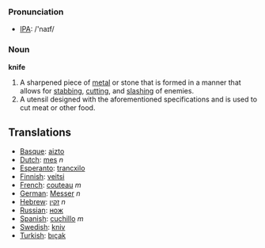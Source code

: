 === Pronunciation ===
*[[w:IPA|IPA]]: /'naɪf/

=== Noun ===

'''knife'''

#A sharpened piece of [[metal]] or stone that is formed in a manner that allows for [[stab]]bing, [[cut]]ting, and [[slash]]ing of enemies.
#A utensil designed with the aforementioned specifications and is used to cut meat or other food.

== Translations ==
*[[Basque]]: [[aizto]]
*[[Dutch]]: [[mes]] ''n''
*[[Esperanto]]: [[trancxilo]]
*[[Finnish]]: [[veitsi]]
*[[French]]: [[couteau]] ''m''
*[[German]]: [[Messer]] ''n''
*[[Hebrew]]: [[זקין]] ''n''
*[[Russian]]: [[нож]]
*[[Spanish]]: [[cuchillo]] ''m''
*[[Swedish]]: [[kniv]]
*[[Turkish]]: [[bıçak]]